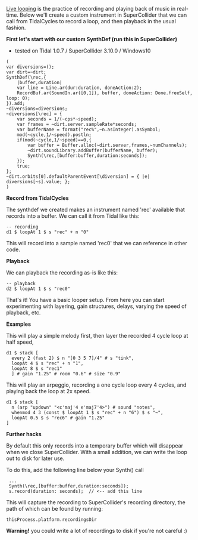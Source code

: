 [https://en.wikipedia.org/wiki/Live_looping Live looping] is the practice of recording and playing back of music in real-time.  Below we'll create a custom instrument in SuperCollider that we can call from TidalCycles to record a loop, and then playback in the usual fashion.


'''First let's start with our custom SynthDef (run this in SuperCollider)'''
* tested on Tidal 1.0.7 / SuperCollider 3.10.0 / Windows10
<source>
(
var diversions=();
var dirt=~dirt;
SynthDef(\rec,{
	|buffer,duration|
	var line = Line.ar(dur:duration, doneAction:2);
	RecordBuf.ar(SoundIn.ar([0,1]), buffer, doneAction: Done.freeSelf, loop: 0);
}).add;
~diversions=diversions;
~diversions[\rec] = {
	var seconds = 1/(~cps*~speed);
	var frames = ~dirt.server.sampleRate*seconds;
	var bufferName = format("rec%",~n.asInteger).asSymbol;
	mod(~cycle,1/~speed).postln;
	if(mod(~cycle,1/~speed)==0,{
		var buffer = Buffer.alloc(~dirt.server,frames,~numChannels);
		~dirt.soundLibrary.addBuffer(bufferName, buffer);
		Synth(\rec,[buffer:buffer,duration:seconds]);
	});
	true;
};
~dirt.orbits[0].defaultParentEvent[\diversion] = { |e| diversions[~s].value; };
)
</source>

'''Record from TidalCycles'''

The synthdef we created makes an instrument named 'rec' available that records into a buffer.  We can call it from Tidal like this:
<source>
-- recording
d1 $ loopAt 1 $ s "rec" + n "0"
</source>
This will record into a sample named 'rec0' that we can reference in other code.

'''Playback'''

We can playback the recording as-is like this:
<source>
-- playback 
d2 $ loopAt 1 $ s "rec0" 
</source>

That's it!  You have a basic looper setup.  From here you can start experimenting with layering, gain structures, delays, varying the speed of playback, etc.

'''Examples'''

This will play a simple melody first, then layer the recorded 4 cycle loop at half speed, 
<source>
d1 $ stack [
  every 2 (fast 2) $ n "[0 3 5 7]/4" # s "tink", 
  loopAt 4 $ s "rec" + n "1",
  loopAt 8 $ s "rec1" 
  ] # gain "1.25" # room "0.6" # size "0.9" 
</source>

This will play an arpeggio, recording a one cycle loop every 4 cycles, and playing back the loop at 2x speed.
<source>
d1 $ stack [
  n (arp "updown" "<c'maj'4 e'maj7'4>") # sound "notes",
  whenmod 4 3 (const $ loopAt 1 $ s "rec" + n "6") $ s "~",
  loopAt 0.5 $ s "rec6" # gain "1.25"
]
</source>

'''Further hacks'''

By default this only records into a temporary buffer which will disappear when we close SuperCollider.  With a small addition, we can write the loop out to disk for later use.

To do this, add the following line below your Synth() call
<source>
 ...
 Synth(\rec,[buffer:buffer,duration:seconds]);
 s.record(duration: seconds);  // <-- add this line
</source>

This will capture the recording to SuperCollider's recording directory, the path of which can be found by running:
<source>
thisProcess.platform.recordingsDir
</source>

'''Warning!''' you could write a lot of recordings to disk if you're not careful :)